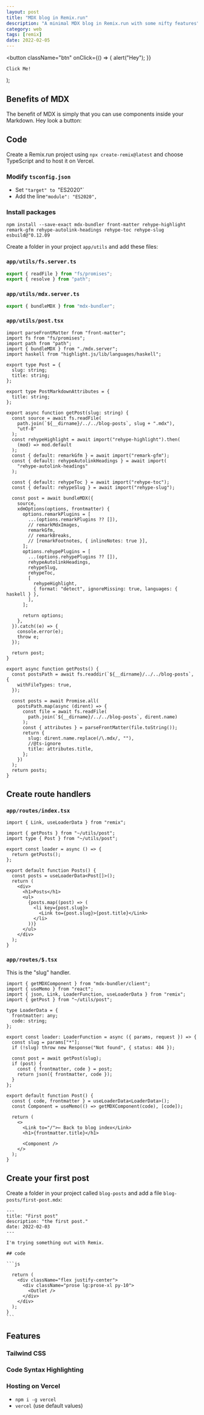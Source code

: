 ```yaml
---
layout: post
title: "MDX blog in Remix.run"
description: "A minimal MDX blog in Remix.run with some nifty features"
category: web
tags: [remix]
date: 2022-02-05
---
```


  <button
    className="btn"
    onClick={() => {
      alert("Hey");
    }}
  >
    Click Me!
  </button>
);

## Benefits of MDX

The benefit of MDX is simply that you can use components inside your Markdown.
Hey look a button: <Thing />

## Code

Create a Remix.run project using `npx create-remix@latest` and choose TypeScript and to host it on Vercel.

### Modify `tsconfig.json`

- Set `"target" to `"ES2020"`
- Add the line`"module": "ES2020",`

### Install packages

`npm install --save-exact mdx-bundler front-matter rehype-highlight remark-gfm rehype-autolink-headings rehype-toc rehype-slug esbuild@"0.12.09`

Create a folder in your project `app/utils` and add these files:

### `app/utils/fs.server.ts`

```ts
export { readFile } from "fs/promises";
export { resolve } from "path";
```

### `app/utils/mdx.server.ts`

```ts
export { bundleMDX } from "mdx-bundler";
```

### `app/utils/post.tsx`

```tsx
import parseFrontMatter from "front-matter";
import fs from "fs/promises";
import path from "path";
import { bundleMDX } from "./mdx.server";
import haskell from "highlight.js/lib/languages/haskell";

export type Post = {
  slug: string;
  title: string;
};

export type PostMarkdownAttributes = {
  title: string;
};

export async function getPost(slug: string) {
  const source = await fs.readFile(
    path.join(`${__dirname}/../../blog-posts`, slug + ".mdx"),
    "utf-8"
  );
  const rehypeHighlight = await import("rehype-highlight").then(
    (mod) => mod.default
  );
  const { default: remarkGfm } = await import("remark-gfm");
  const { default: rehypeAutolinkHeadings } = await import(
    "rehype-autolink-headings"
  );

  const { default: rehypeToc } = await import("rehype-toc");
  const { default: rehypeSlug } = await import("rehype-slug");

  const post = await bundleMDX({
    source,
    xdmOptions(options, frontmatter) {
      options.remarkPlugins = [
        ...(options.remarkPlugins ?? []),
        // remarkMdxImages,
        remarkGfm,
        // remarkBreaks,
        // [remarkFootnotes, { inlineNotes: true }],
      ];
      options.rehypePlugins = [
        ...(options.rehypePlugins ?? []),
        rehypeAutolinkHeadings,
        rehypeSlug,
        rehypeToc,
        [
          rehypeHighlight,
          { format: "detect", ignoreMissing: true, languages: { haskell } },
        ],
      ];

      return options;
    },
  }).catch((e) => {
    console.error(e);
    throw e;
  });

  return post;
}

export async function getPosts() {
  const postsPath = await fs.readdir(`${__dirname}/../../blog-posts`, {
    withFileTypes: true,
  });

  const posts = await Promise.all(
    postsPath.map(async (dirent) => {
      const file = await fs.readFile(
        path.join(`${__dirname}/../../blog-posts`, dirent.name)
      );
      const { attributes } = parseFrontMatter(file.toString());
      return {
        slug: dirent.name.replace(/\.mdx/, ""),
        //@ts-ignore
        title: attributes.title,
      };
    })
  );
  return posts;
}
```

## Create route handlers

### `app/routes/index.tsx`

```tsx
import { Link, useLoaderData } from "remix";

import { getPosts } from "~/utils/post";
import type { Post } from "~/utils/post";

export const loader = async () => {
  return getPosts();
};

export default function Posts() {
  const posts = useLoaderData<Post[]>();
  return (
    <div>
      <h1>Posts</h1>
      <ul>
        {posts.map((post) => (
          <li key={post.slug}>
            <Link to={post.slug}>{post.title}</Link>
          </li>
        ))}
      </ul>
    </div>
  );
}
```

### `app/routes/$.tsx`

This is the "slug" handler.

```tsx
import { getMDXComponent } from "mdx-bundler/client";
import { useMemo } from "react";
import { json, Link, LoaderFunction, useLoaderData } from "remix";
import { getPost } from "~/utils/post";

type LoaderData = {
  frontmatter: any;
  code: string;
};

export const loader: LoaderFunction = async ({ params, request }) => {
  const slug = params["*"];
  if (!slug) throw new Response("Not found", { status: 404 });

  const post = await getPost(slug);
  if (post) {
    const { frontmatter, code } = post;
    return json({ frontmatter, code });
  }
};

export default function Post() {
  const { code, frontmatter } = useLoaderData<LoaderData>();
  const Component = useMemo(() => getMDXComponent(code), [code]);

  return (
    <>
      <Link to="/">← Back to blog index</Link>
      <h1>{frontmatter.title}</h1>

      <Component />
    </>
  );
}
```

## Create your first post

Create a folder in your project called `blog-posts` and add a file `blog-posts/first-post.mdx`:

````mdx
---
title: "First post"
description: "the first post."
date: 2022-02-03
---

I'm trying something out with Remix.

## code

```js

  return (
    <div className="flex justify-center">
      <div className="prose lg:prose-xl py-10">
        <Outlet />
      </div>
    </div>
  );
}
```
````

## Features

### Tailwind CSS

### Code Syntax Highlighting

### Hosting on Vercel

- `npm i -g vercel`
- `vercel` (use default values)
